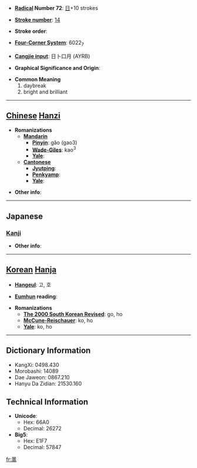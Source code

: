 * '''[[Wiktionary:Chinese radical index| Radical]] Number 72''': [[Wiktionary:Chinese radical index 日|日]]+10 strokes

* '''[[Wiktionary:Chinese total strokes index|Stroke number]]''': [[Wiktionary:Chinese total strokes index 14|14]]

* '''Stroke order''': 

* '''[[Wiktionary:Chinese four corner index|Four-Corner System]]''': 6022<sub>7</sub>

* '''[[Wiktionary:Chinese Cangjie index|Cangjie input]]''': 日卜口月 (AYRB)

* '''Graphical Significance and Origin''': 

* '''Common Meaning'''
*#daybreak
*# bright and brilliant


----

== [[Chinese]] [[Hanzi]] ==

* '''Romanizations'''
** '''[[Mandarin]]'''
*** '''[[Pinyin]]''': gǎo (gao3)
*** '''[[Wade-Giles]]''': kao<sup>3</sup>
*** '''[[Yale]]''': 
** '''[[Cantonese]]'''
*** '''[[Jyutping]]''':
*** '''[[Penkyamp]]''': 
*** '''[[Yale]]''': 

* '''Other info''': 

----

==Japanese==
===[[Kanji]]===
{{kanji|on readings=[[こう]] (kō)|kun readings=}}

* '''Other info''':  

----

== [[Korean]] [[Hanja]] ==

* '''[[Hangeul]]''': 고, 호

* '''[[Eumhun]] reading''': 

* '''Romanizations'''
** '''[[The 2000 South Korean Revised Romanization|The 2000 South Korean Revised]]''': go, ho
** '''[[McCune-Reischauer]]''': ko, ho
** '''[[Yale]]''': ko, ho

----

== Dictionary Information ==

* KangXi: 0498.430
* Morobashi: 14089
* Dae Jaweon: 0867.210
* Hanyu Da Zidian: 21530.160

== Technical Information ==

* '''Unicode''':
** Hex: 66A0
** Decimal: 26272
* '''Big5''':
** Hex: E1F7
** Decimal: 57847

[[fr:暠]]